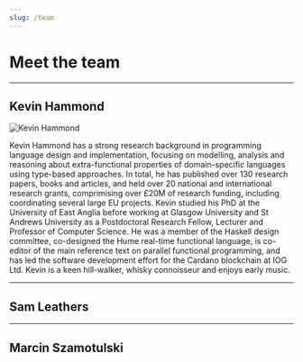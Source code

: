 ```yaml
---
slug: /team
---
```


# Meet the team

***

## Kevin Hammond

![Kevin Hammond](/img/kevin.jpg)

Kevin Hammond has a strong research background in programming language design and implementation, focusing on modelling, analysis and reasoning about extra-functional properties of domain-specific languages using type-based approaches. In total, he has published over 130 research papers, books and articles, and held over 20 national and international research grants, comprimising over £20M of research funding, including coordinating several large EU projects. Kevin studied his PhD at the University of East Anglia before working at Glasgow University and St Andrews University as a Postdoctoral Research Fellow, Lecturer and Professor of Computer Science. He was a member of the Haskell design committee, co-designed the Hume real-time functional language, is co-editor of the main reference text on parallel functional programming, and has led the software development effort for the Cardano blockchain at IOG Ltd. Kevin is a keen hill-walker, whisky connoisseur and enjoys early music.

***

## Sam Leathers

***

## Marcin Szamotulski

